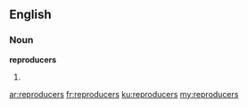 ==English==

===Noun===
'''reproducers'''

# {{plural of|reproducer}}

[[ar:reproducers]]
[[fr:reproducers]]
[[ku:reproducers]]
[[my:reproducers]]